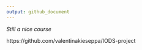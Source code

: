 ```yaml
---
output: github_document
---
```

*Still a nice course*

https://github.com/valentinakieseppa/IODS-project

